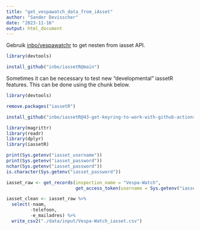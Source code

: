 ```yaml
---
title: "get_vespawatch_data_from_iAsset"
author: "Sander Devisscher"
date: "2023-11-16"
output: html_document
---
```

Gebruik [inbo/vespawatchr](https://github.com/inbo/iassetR) to get nesten 
from iasset API.

```r
library(devtools)

install_github("inbo/iassetR@main")
```

Sometimes it can be necessary to test new "developmental" iassetR features.
This can be done using the chunk below. 
```r
library(devtools)

remove.packages("iassetR")

install_github("inbo/iassetR@43-get-keyring-to-work-with-github-actions")
```

```r
library(magrittr)
library(readr)
library(dplyr)
library(iassetR)
```

```r
print(Sys.getenv("iasset_username"))
print(Sys.getenv("iasset_password"))
nchar(Sys.getenv("iasset_password"))
is.character(Sys.getenv("iasset_password"))
```

```r
iasset_raw <- get_records(inspection_name = "Vespa-Watch",
                          get_access_token(username = Sys.getenv("iasset_username")))
```

```r
iasset_clean <- iasset_raw %>% 
  select(-naam, 
         -telefoon,
         -e_mailadres) %>% 
  write_csv2("./data/input/Vespa-Watch_iasset.csv")
```

